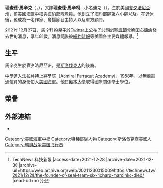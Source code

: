 {{expand|time=2011-09-25T17:24:10+00:00}}
{{Infobox military person
|name          = 理查德·馬辛克<br>Richard Marcinko
|image         = Richard_Marcinko_LCDR_US_Navy.jpg
|caption       = 
|nickname      = [[俠盜勇士|俠盜勇士]]<br/>[[極客|極客]]（The Geek）<br/>火爆迪克（Demo Dick）<br/>三角洲的鯊魚人（Shark Man of the Delta）
|birth_date    = {{Birth date|1940|11|21}}
|death_date    = {{death date and age|2021|12|25|1940|11|21|mf=y}}
|birth_place   = {{USA}}[[賓夕法尼亞州|賓夕法尼亞州]]{{le|蘭斯福德|Lansford, Pennsylvania}}
|death_place   = {{USA}}[[維吉尼亞州|維吉尼亞州]][[福基爾縣_(維吉尼亞州)|福基爾郡]]
|placeofburial =
|allegiance    = {{USA}}
|serviceyears  = 1958年－1988年
|rank          = [[中校|中校]]
|branch        = [[美國海軍|美國海軍]]
|commands      = 海豹部隊第二小隊<br/>[[海豹部隊第六小隊|海豹部隊第六小隊]]<br/>{{le|紅細胞部隊|Red Cell}}
|awards        = [[銀星勳章|銀星勳章]]<br/>{{le|功績勳章|Legion of Merit}}<br/>[[銅星勳章|銅星勳章]]（4）<br/>{{le|海軍嘉獎獎章|Commendation Medal#Navy.2C Marine Corps and Coast Guard}}（2）<br/>{{le|南越英勇十字勳章|Gallantry Cross (South Vietnam)}}
|laterwork     = SOS Temps公司與紅細胞國際公司的CEO
}}
'''理查德·馬辛克'''（{{lang-en|Richard Marcinko}}，{{bd|1940年|11月21日|2021年|12月25日|catIdx=Marcinko, Richard}}），又譯'''理查德·馬辛柯'''，小名迪克（{{lang|en|Dick}}），生於美國[[賓夕法尼亞州|賓夕法尼亞州]]{{le|蘭斯福德|Lansford, Pennsylvania}}，前[[美國海軍|美國海軍]][[中校|中校]]與[[海豹部隊|海豹部隊]]隊員。他創立了[[海豹部隊第六小隊|海豹部隊第六小隊]]以及{{le|紅細胞部隊|Red Cell}}。在退休後，他成為一名作家、廣播節目主持人以及軍方顧問。

2021年12月27日，馬辛科的兒子於[[Twitter|Twitter]]上公布了父親於[[聖誕節|聖誕節]]當晚因[[心臟病|心臟病]]發去世的消息，享年81歲，消息隨後被[[紐約時報|紐約時報]]等美國各主要媒體報導。<ref>{{Cite web |url=https://technews.tw/2021/12/28/the-founder-of-seal-team-six-richard-marcinko-died/ |title=美軍海豹六隊創始人理察馬辛柯中校逝世 {{!}} TechNews 科技新報 |access-date=2021-12-28 |archive-date=2021-12-30 |archive-url=https://web.archive.org/web/20211230015009/https://technews.tw/2021/12/28/the-founder-of-seal-team-six-richard-marcinko-died/ |dead-url=no }}</ref>

==生平==
馬辛克生於賓夕法尼亞州，是[[斯洛伐克人|斯洛伐克人]]的後裔。

中學進入[[法拉格特上將學院|法拉格特上將學院]]（Admiral Farragut Academy），1958年，以無線電通信員的身份加入[[美國海軍|美國海軍]]。他在[[奧本大學|奧本大學]]取得國際關係學士學位。

==榮譽==
==外部連結==
*{{official website|http://www.dickmarcinko.com/Default.aspx}}
{{Authority control}}
{{US-mil-bio-stub}}
{{DEFAULTSORT:Marcinko, Richard}}
[[Category:美國海軍中校|Category:美國海軍中校]]
[[Category:特種部隊人物|Category:特種部隊人物]]
[[Category:斯洛伐克裔美國人|Category:斯洛伐克裔美國人]]
[[Category:朝鲜战争美国飞行员|Category:朝鲜战争美国飞行员]]